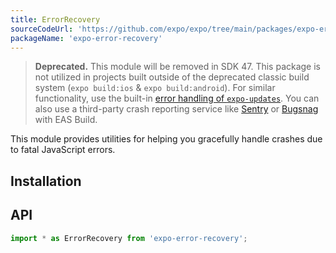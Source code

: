 ```yaml
---
title: ErrorRecovery
sourceCodeUrl: 'https://github.com/expo/expo/tree/main/packages/expo-error-recovery'
packageName: 'expo-error-recovery'
---
```



> **Deprecated.** This module will be removed in SDK 47. This package is not utilized in projects built outside of the deprecated classic build system (`expo build:ios` & `expo build:android`). For similar functionality, use the built-in [error handling of `expo-updates`](/bare/error-recovery). You can also use a third-party crash reporting service like [Sentry](/guides/using-sentry/) or [Bugsnag](/guides/using-bugsnag/) with EAS Build.

This module provides utilities for helping you gracefully handle crashes due to fatal JavaScript errors.

<PlatformsSection android emulator ios simulator web />

## Installation

<APIInstallSection />

## API

```js
import * as ErrorRecovery from 'expo-error-recovery';
```

<APISection packageName="expo-error-recovery" apiName="ErrorRecovery" />
